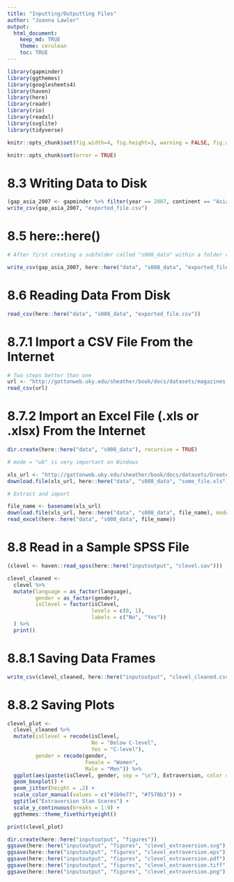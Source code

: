 ```yaml
---
title: "Inputting/Outputting Files"
author: "Joanna Lawler"
output: 
  html_document:
    keep_md: TRUE
    theme: cerulean
    toc: TRUE
---
```


```r
library(gapminder)
library(ggthemes)
library(googlesheets4)
library(haven)
library(here)
library(readr)
library(rio)
library(readxl)
library(svglite)
library(tidyverse)

knitr::opts_chunk$set(fig.width=4, fig.height=3, warning = FALSE, fig.align = "center")
```

<!-- The following chunk allows errors when knitting -->

```r
knitr::opts_chunk$set(error = TRUE)
```

# 8.3 Writing Data to Disk

```r
(gap_asia_2007 <- gapminder %>% filter(year == 2007, continent == "Asia"))
write_csv(gap_asia_2007, "exported_file.csv")
```

# 8.5 here::here()

```r
# After first creating a subfolder called "s008_data" within a folder called "data", the code below will ensure that gap_asia_2007 will be saved in that subfolder

write_csv(gap_asia_2007, here::here("data", "s008_data", "exported_file.csv"))
```

# 8.6 Reading Data From Disk

```r
read_csv(here::here("data", "s008_data", "exported_file.csv"))
```

# 8.7.1 Import a CSV File From the Internet

```r
# Two steps better than one
url <- "http://gattonweb.uky.edu/sheather/book/docs/datasets/magazines.csv"
read_csv(url)
```

# 8.7.2 Import an Excel File (.xls or .xlsx) From the Internet

```r
dir.create(here::here("data", "s008_data"), recursive = TRUE)

# mode = "wb" is very important on Windows

xls_url <- "http://gattonweb.uky.edu/sheather/book/docs/datasets/GreatestGivers.xls"
download.file(xls_url, here::here("data", "s008_data", "some_file.xls"), mode = "wb")

# Extract and import

file_name <- basename(xls_url)
download.file(xls_url, here::here("data", "s008_data", file_name), mode = "wb")
read_excel(here::here("data", "s008_data", file_name))
```

# 8.8 Read in a Sample SPSS File

```r
(clevel <- haven::read_spss(here::here("inputoutput", "clevel.sav")))

clevel_cleaned <-
  clevel %>% 
  mutate(language = as_factor(language),
         gender = as_factor(gender),
         isClevel = factor(isClevel, 
                           levels = c(0, 1), 
                           labels = c("No", "Yes"))
  ) %>% 
  print()
```

# 8.8.1 Saving Data Frames

```r
write_csv(clevel_cleaned, here::here("inputoutput", "clevel_cleaned.csv"))
```

# 8.8.2 Saving Plots

```r
clevel_plot <-
  clevel_cleaned %>% 
  mutate(isClevel = recode(isClevel, 
                           No = "Below C-level", 
                           Yes = "C-level"),
         gender = recode(gender,
                         Female = "Women",
                         Male = "Men")) %>% 
  ggplot(aes(paste(isClevel, gender, sep = "\n"), Extraversion, color = gender)) +
  geom_boxplot() +
  geom_jitter(height = .2) +
  scale_color_manual(values = c("#1b9e77", "#7570b3")) +
  ggtitle("Extraversion Stan Scores") +
  scale_y_continuous(breaks = 1:9) +
  ggthemes::theme_fivethirtyeight()

print(clevel_plot)

dir.create(here::here("inputoutput", "figures"))
ggsave(here::here("inputoutput", "figures", "clevel_extraversion.svg"), clevel_plot)
ggsave(here::here("inputoutput", "figures", "clevel_extraversion.eps"), clevel_plot, fonts = "sans")
ggsave(here::here("inputoutput", "figures", "clevel_extraversion.pdf"), clevel_plot)
ggsave(here::here("inputoutput", "figures", "clevel_extraversion.tiff"), clevel_plot)
ggsave(here::here("inputoutput", "figures", "clevel_extraversion.png"), clevel_plot)
```

